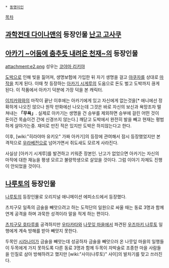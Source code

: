  * [[동명이인]]

[[목차]]
== [[과학전대 다이나맨]]의 등장인물 [[난고 고사쿠]] ==

== [[아카기 ~어둠에 춤추듯 내려온 천재~]]의 등장인물 ==
attachment:e2.png
성우는 [[코야마 리키야]]

[[도박]]으로 인해 빚을 짊어져, 생명보험에 가입한 뒤 자기 생명을 걸고 [[야쿠자]]를 상대로 [[마작]]을 치게 된다. 이때 첫 등장하는 [[아카기 시게루]]의 도움으로 돈도 벌고 도박까지 끊게 된다. 이 작품에서 아카기 덕분에 가장 덕을 본 캐릭터. 

[[이치카와]]와의 마작이 끝난 이후에는 아카기에게 있고 자신에게 없는것을[* 애니에선 정확하게 나오진 않으나 원작 만화에선 나오는데 그것은 바로 자신의 보신과 욕망조차 떨쳐내는 '''「무욕」'''. 실제로 아카기는 생명을 건 승부를 제외하면 승부에 걸린 어떤 것이 돈이건 목숨이건 간에 신경쓰지 않는다.] 깨닫고 도박에서 완전히 발을 빼고 현재는 평범하게 살아가는중. 재미로 만진 적은 있지만 도박은 하지않는다고 한다. 

이후, [wiki:"히라야마 유키오" 가짜 아카기]의 등장에 관여해서 잠시 등장했었지만 본격적으로 [[우라베]]전으로 넘어가면서 쥐도새도 모르게 사라진다.

사실상 [아카기 시게루]를 발견하고 키워준 장본인. 난고가 없었으면 아카기는 자신의 마작에 대한 재능을 평생 모르고 불량학생으로 살았을 것이다. 그럼 이야기 자체도 진행이 안되었을 것이다.

== [[나루토]]의 등장인물 ==
[[나루토]]의 등장인물로 오리지널 애니메이션 에피소드에서 등장했다.

츠치구모 일족의 금술을 빼앗으려고 하는 도적단의 일원으로 싸울 때는 동료 3명과 함께 연계 공격을 하며 과묵한 성격이라 말을 적게 하는 편이다.

[[츠치구모 호타루]]를 공격하지만 [[우타카타]]와 [[나뭇잎 마을]]에서 파견된 [[우즈마키 나루토]] 일행에게 계속 방해를 받아 빼앗지 못한다.

두목인 [[시라나미]]가 금술을 빼앗는데 성공하자 금술을 빼앗으러 온 나뭇잎 마을의 일행들이 두목에게 가지 못하도록 다른 동료 3명과 함께 두목이 자박술로 조종한 마을 사람들을 인질로 삼아 방해하려고 했지만 [wiki:"사이(나루토)" 사이]의 발차기를 맞고 쓰러진다.
